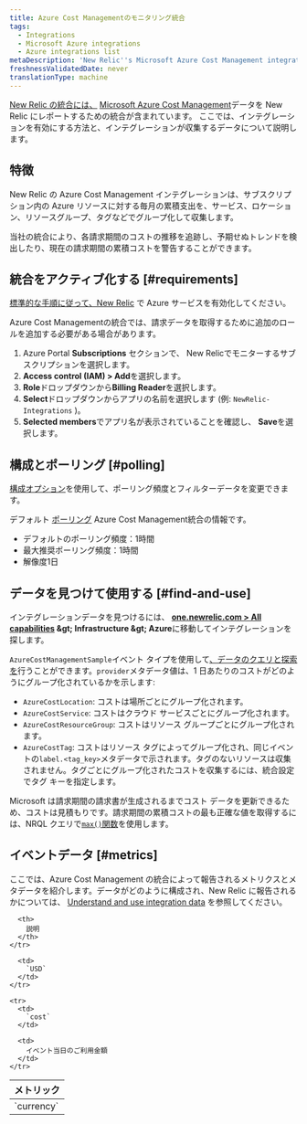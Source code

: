 ```yaml
---
title: Azure Cost Managementのモニタリング統合
tags:
  - Integrations
  - Microsoft Azure integrations
  - Azure integrations list
metaDescription: 'New Relic''s Microsoft Azure Cost Management integration: what data it reports and how to enable it.'
freshnessValidatedDate: never
translationType: machine
---
```


[New Relic の統合には、](/docs/infrastructure/introduction-infra-monitoring) [Microsoft Azure Cost Management](https://docs.microsoft.com/en-us/azure/cost-management/)データを New Relic にレポートするための統合が含まれています。 ここでは、インテグレーションを有効にする方法と、インテグレーションが収集するデータについて説明します。

## 特徴

New Relic の Azure Cost Management インテグレーションは、サブスクリプション内の Azure リソースに対する毎月の累積支出を、サービス、ロケーション、リソースグループ、タグなどでグループ化して収集します。

当社の統合により、各請求期間のコストの推移を追跡し、予期せぬトレンドを検出したり、現在の請求期間の累積コストを警告することができます。

## 統合をアクティブ化する [#requirements]

[標準的な手順に従って、New Relic](/docs/infrastructure/microsoft-azure-integrations/getting-started/activate-azure-integrations) で Azure サービスを有効化してください。

Azure Cost Managementの統合では、請求データを取得するために追加のロールを追加する必要がある場合があります。

1. Azure Portal <DNT>**Subscriptions**</DNT> セクションで、 New Relicでモニターするサブスクリプションを選択します。
2. <DNT>**Access control (IAM) &gt; Add**</DNT>を選択します。
3. <DNT>**Role**</DNT>ドロップダウンから<DNT>**Billing Reader**</DNT>を選択します。
4. <DNT>**Select**</DNT>ドロップダウンからアプリの名前を選択します (例: `NewRelic-Integrations` )。
5. <DNT>**Selected members**</DNT>でアプリ名が表示されていることを確認し、 <DNT>**Save**</DNT>を選択します。

## 構成とポーリング [#polling]

[構成オプション](/docs/integrations/new-relic-integrations/getting-started/configure-polling-frequency-data-collection-cloud-integrations)を使用して、ポーリング頻度とフィルターデータを変更できます。

デフォルト [ポーリング](/docs/infrastructure/microsoft-azure-integrations/azure-integrations-list/azure-polling-intervals-infrastructure-integrations) Azure Cost Management統合の情報です。

* デフォルトのポーリング頻度：1時間
* 最大推奨ポーリング頻度：1時間
* 解像度1日

## データを見つけて使用する [#find-and-use]

インテグレーションデータを見つけるには、 <DNT>**[one.newrelic.com &gt; All capabilities](https://one.newrelic.com/all-capabilities) &amp;gt; Infrastructure &amp;gt; Azure**</DNT>に移動してインテグレーションを探します。

`AzureCostManagementSample`イベント タイプを使用して[、データのクエリと探索を](/docs/using-new-relic/data/understand-data/query-new-relic-data)行うことができます。`provider`メタデータ値は、1 日あたりのコストがどのようにグループ化されているかを示します:

* `AzureCostLocation`: コストは場所ごとにグループ化されます。
* `AzureCostService`: コストはクラウド サービスごとにグループ化されます。
* `AzureCostResourceGroup`: コストはリソース グループごとにグループ化されます。
* `AzureCostTag`: コストはリソース タグによってグループ化され、同じイベントの`label.<tag_key>`メタデータで示されます。タグのないリソースは収集されません。タグごとにグループ化されたコストを収集するには、統合設定でタグ キーを指定します。

Microsoft は請求期間の請求書が生成されるまでコスト データを更新できるため、コストは見積もりです。請求期間の累積コストの最も正確な値を取得するには、NRQL クエリで[`max()`関数](/docs/insights/nrql-new-relic-query-language/nrql-reference/nrql-syntax-components-functions#func-max)を使用します。

## イベントデータ [#metrics]

ここでは、Azure Cost Management の統合によって報告されるメトリクスとメタデータを紹介します。データがどのように構成され、New Relic に報告されるかについては、 [Understand and use integration data](/docs/infrastructure/integrations-getting-started/getting-started/understand-integration-data-data-types#metric) を参照してください。

<table>
  <thead>
    <tr>
      <th style={{ width: "290px" }}>
        メトリック
      </th>

      <th>
        説明
      </th>
    </tr>
  </thead>

  <tbody>
    <tr>
      <td>
        `currency`
      </td>

      <td>
        `USD`
      </td>
    </tr>

    <tr>
      <td>
        `cost`
      </td>

      <td>
        イベント当日のご利用金額
      </td>
    </tr>
  </tbody>
</table>